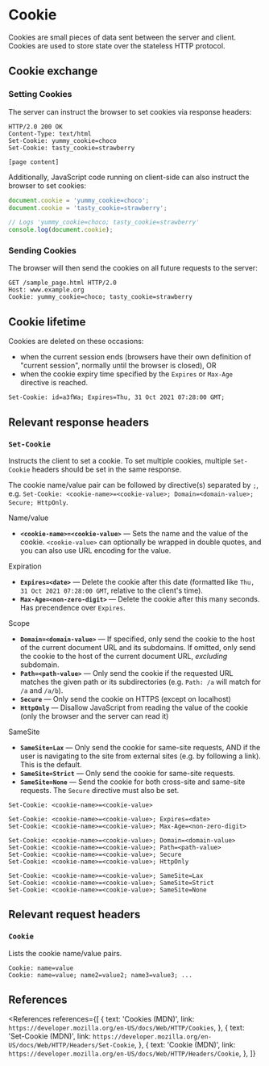 
# Cookie

Cookies are small pieces of data sent between the server and client. Cookies are used to store state over the stateless HTTP protocol.

## Cookie exchange

### Setting Cookies

The server can instruct the browser to set cookies via response headers:

```http
HTTP/2.0 200 OK
Content-Type: text/html
Set-Cookie: yummy_cookie=choco
Set-Cookie: tasty_cookie=strawberry

[page content]
```

Additionally, JavaScript code running on client-side can also instruct the browser to set cookies:

```js
document.cookie = 'yummy_cookie=choco';
document.cookie = 'tasty_cookie=strawberry';

// Logs 'yummy_cookie=choco; tasty_cookie=strawberry'
console.log(document.cookie);
```

### Sending Cookies

The browser will then send the cookies on all future requests to the server:

```http
GET /sample_page.html HTTP/2.0
Host: www.example.org
Cookie: yummy_cookie=choco; tasty_cookie=strawberry
```

## Cookie lifetime

Cookies are deleted on these occasions:

- when the current session ends (browsers have their own definition of "current session", normally until the browser is closed), OR
- when the cookie expiry time specified by the `Expires` or `Max-Age` directive is reached.

```http
Set-Cookie: id=a3fWa; Expires=Thu, 31 Oct 2021 07:28:00 GMT;
```

## Relevant response headers

### `Set-Cookie`

Instructs the client to set a cookie. To set multiple cookies, multiple `Set-Cookie` headers should be set in the same response.

The cookie name/value pair can be followed by directive(s) separated by `;`, e.g. `Set-Cookie: <cookie-name>=<cookie-value>; Domain=<domain-value>; Secure; HttpOnly`.

<Badge color="blue">Name/value</Badge>

- **`<cookie-name>=<cookie-value>`** &mdash; Sets the name and the value of the cookie. `<cookie-value>` can optionally be wrapped in double quotes, and you can also use URL encoding for the value.

<Badge color="blue">Expiration</Badge>

- **`Expires=<date>`** &mdash; Delete the cookie after this date (formatted like `Thu, 31 Oct 2021 07:28:00 GMT`, relative to the client's time).
- **`Max-Age=<non-zero-digit>`** &mdash; Delete the cookie after this many seconds. Has precendence over `Expires`.

<Badge color="blue">Scope</Badge>

- **`Domain=<domain-value>`** &mdash; If specified, only send the cookie to the host of the current document URL and its subdomains. If omitted, only send the cookie to the host of the current document URL, _excluding_ subdomain.
- **`Path=<path-value>`** &mdash; Only send the cookie if the requested URL matches the given path or its subdirectories (e.g. `Path: /a` will match for `/a` and `/a/b`).
- **`Secure`** &mdash; Only send the cookie on HTTPS (except on localhost)
- **`HttpOnly`** &mdash; Disallow JavaScript from reading the value of the cookie (only the browser and the server can read it)

<Badge color="blue">SameSite</Badge>

- **`SameSite=Lax`** &mdash; Only send the cookie for same-site requests, AND if the user is navigating to the site from external sites (e.g. by following a link). This is the default.
- **`SameSite=Strict`** &mdash; Only send the cookie for same-site requests.
- **`SameSite=None`** &mdash; Send the cookie for both cross-site and same-site requests. The `Secure` directive must also be set.

```http
Set-Cookie: <cookie-name>=<cookie-value>

Set-Cookie: <cookie-name>=<cookie-value>; Expires=<date>
Set-Cookie: <cookie-name>=<cookie-value>; Max-Age=<non-zero-digit>

Set-Cookie: <cookie-name>=<cookie-value>; Domain=<domain-value>
Set-Cookie: <cookie-name>=<cookie-value>; Path=<path-value>
Set-Cookie: <cookie-name>=<cookie-value>; Secure
Set-Cookie: <cookie-name>=<cookie-value>; HttpOnly

Set-Cookie: <cookie-name>=<cookie-value>; SameSite=Lax
Set-Cookie: <cookie-name>=<cookie-value>; SameSite=Strict
Set-Cookie: <cookie-name>=<cookie-value>; SameSite=None
```

## Relevant request headers

### `Cookie`

Lists the cookie name/value pairs.

```http
Cookie: name=value
Cookie: name=value; name2=value2; name3=value3; ...
```

## References

<References
  references={[
    {
      text: 'Cookies (MDN)',
      link: `https://developer.mozilla.org/en-US/docs/Web/HTTP/Cookies`,
    },
    {
      text: 'Set-Cookie (MDN)',
      link: `https://developer.mozilla.org/en-US/docs/Web/HTTP/Headers/Set-Cookie`,
    },
    {
      text: 'Cookie (MDN)',
      link: `https://developer.mozilla.org/en-US/docs/Web/HTTP/Headers/Cookie`,
    },
  ]}
></References>
